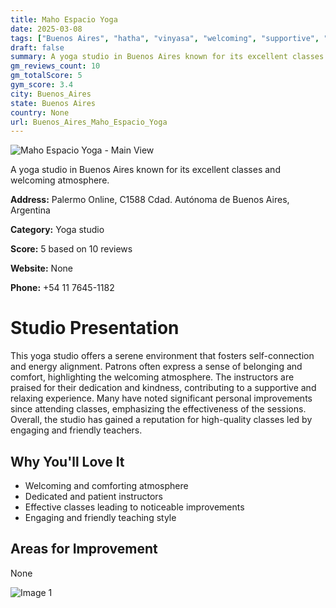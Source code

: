 ```yaml
---
title: Maho Espacio Yoga
date: 2025-03-08
tags: ["Buenos Aires", "hatha", "vinyasa", "welcoming", "supportive", "Buenos Aires"]  
draft: false
summary: A yoga studio in Buenos Aires known for its excellent classes and welcoming atmosphere.
gm_reviews_count: 10
gm_totalScore: 5
gym_score: 3.4
city: Buenos_Aires
state: Buenos Aires
country: None
url: Buenos_Aires_Maho_Espacio_Yoga
---
```


<div className="aspect-[16/9] relative my-8">
  <img 
    src="https://streetviewpixels-pa.googleapis.com/v1/thumbnail?panoid=dFbDMjb9N2sOtRahNfqZHw&cb_client=maps_sv.tactile.gps&w=203&h=100&yaw=345.5787&pitch=0&thumbfov=100"
    alt="Maho Espacio Yoga - Main View"
    className="object-cover absolute inset-0 w-full h-full rounded-lg"
  />
</div>

A yoga studio in Buenos Aires known for its excellent classes and welcoming atmosphere.

**Address:** Palermo Online, C1588 Cdad. Autónoma de Buenos Aires, Argentina

**Category:** Yoga studio

**Score:** 5 based on 10 reviews

**Website:** None

**Phone:** +54 11 7645-1182

# Studio Presentation

This yoga studio offers a serene environment that fosters self-connection and energy alignment. Patrons often express a sense of belonging and comfort, highlighting the welcoming atmosphere. The instructors are praised for their dedication and kindness, contributing to a supportive and relaxing experience. Many have noted significant personal improvements since attending classes, emphasizing the effectiveness of the sessions. Overall, the studio has gained a reputation for high-quality classes led by engaging and friendly teachers.



## Why You'll Love It

- Welcoming and comforting atmosphere
- Dedicated and patient instructors
- Effective classes leading to noticeable improvements
- Engaging and friendly teaching style

## Areas for Improvement

None

<div className="grid grid-cols-1 xl:grid-cols-2 gap-4 my-8">
<div className="aspect-[4/3] relative"><img src="https://lh5.googleusercontent.com/p/AF1QipPetkAK2KCxElaCmEKAX5J8i-WYUV9s5fL4pFtW=w1920-h1080-k-no" alt="Image 1" className="object-cover absolute inset-0 w-full h-full rounded-lg" /></div>
</div>
